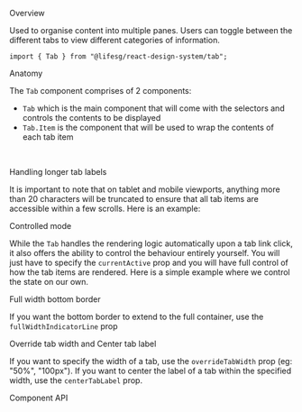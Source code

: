
<Meta of={TabStories} />

<Title>Tab</Title>

<Secondary>Overview</Secondary>

Used to organise content into multiple panes. Users can toggle between the different tabs to view different categories of information.

```tsx
import { Tab } from "@lifesg/react-design-system/tab";
```

<Canvas of={TabStories.Default} />

<Secondary>Anatomy</Secondary>

The `Tab` component comprises of 2 components:

-   `Tab` which is the main component that will come with the selectors and controls the contents to be displayed
-   `Tab.Item` is the component that will be used to wrap the contents of each tab item

<br />

<Secondary>Handling longer tab labels</Secondary>

It is important to note that on tablet and mobile viewports, anything more than 20 characters will be truncated
to ensure that all tab items are accessible within a few scrolls. Here is an example:

<Canvas of={TabStories.LongerLabels} />

<Secondary>Controlled mode</Secondary>

While the `Tab` handles the rendering logic automatically upon a tab link click,
it also offers the ability to control the behaviour entirely yourself. You will
just have to specify the `currentActive` prop and you will have full control of
how the tab items are rendered. Here is a simple example where we control the
state on our own.

<Canvas of={TabStories.ControlledMode} />

<Secondary>Full width bottom border</Secondary>

If you want the bottom border to extend to the full container, use the `fullWidthIndicatorLine` prop

<Canvas of={TabStories.FullWidthIndicatorLine} />

<Secondary>Override tab width and Center tab label</Secondary>

If you want to specify the width of a tab, use the `overrideTabWidth` prop (eg: "50%", "100px").
If you want to center the label of a tab within the specified width, use the `centerTabLabel` prop.

<Canvas of={TabStories.OverrideTabWidthAndCenterTabLabel} />

<Secondary>Component API</Secondary>

<PropsTable />
